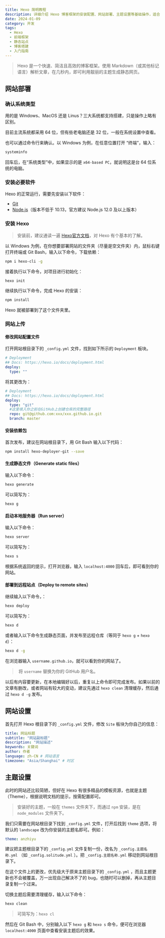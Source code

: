 ```yaml
---
title: Hexo 简明教程
description: 详细介绍 Hexo 博客框架的安装配置、网站部署、主题设置等基础操作，适合 Hexo 新手入门参考
date: 2024-01-09
category: 开发
tags:
  - Hexo
  - 前端框架
  - 静态站点
  - 博客搭建
  - 入门指南
---
```


> Hexo 是一个快速、简洁且高效的博客框架。使用 Markdown（或其他标记语言）解析文章，在几秒内，即可利用靓丽的主题生成静态网页。

## 网站部署

### 确认系统类型

用的是 Windows、MacOS 还是 Linus？三大系统都支持搭建，只是操作上略有区别。

目前主流系统都采用 64 位，但有些老电脑还是 32 位，一般在系统设置中查看。

也可以通过命令行来确认。以 Windows 为例，在任意位置打开 “终端”，输入：

```bash
systeminfo
```

回车后，在“系统类型”中，如果显示的是 `x64-based PC`，就说明这是台 64 位系统的电脑。

### 安装必要软件

Hexo 的正常运行，需要先安装以下软件：

- [Git](https://git-scm.com/download/win)
- [Node.js](https://nodejs.org/zh-cn/download/)（版本不低于 10.13，官方建议 Node.js 12.0 及以上版本）

### 安装 Hexo

> 安装前，建议通读一遍 [Hexo官方文档](https://hexo.io/zh-cn/docs/)，对 Hexo 有个基本的了解。

以 Windows 为例，在你想要部署网站的文件夹（尽量是空文件夹）内，鼠标右键打开终端或 Git Bash，输入以下命令，下载依赖：

```bash
npm i hexo-cli -g
```

接着执行以下命令，对项目进行初始化：

```bash
hexo init
```

继续执行以下命令，完成 Hexo 的安装：

```bash
npm install
```

Hexo 就被部署到了这个文件夹里。

### 网站上传

#### 修改网站配置文件

打开网站根目录下的 `_config.yml` 文件，找到如下所示的 `Deployment` 板块。

```yml
# Deployment
## Docs: https://hexo.io/docs/deployment.html
deploy:
  type: ""
```

将其更改为：

```yml
# Deployment
## Docs: https://hexo.io/docs/deployment.html
deploy:
  type: "git"
  #这里填入你之前在GitHub上创建仓库的完整路径
  repo: git@github.com:xxx/xxx.github.io.git
  branch: master
```

#### 安装依赖包

首次发布，建议在网站根目录下，用 Git Bash 输入以下代码：

```bash
npm install hexo-deployer-git --save
```

#### 生成静态文件（Generate static files）

输入以下命令：

```bash
hexo generate
```

可以简写为：

```bash
hexo g
```

#### 启动本地服务器（Run server）

输入以下命令：

```bash
hexo server
```

可以简写为：

```bash
hexo s
```

根据系统返回的提示，打开浏览器，输入 `localhost:4000` 回车后，即可看到你的网站。

#### 部署到远程站点（Deploy to remote sites）

继续输入以下命令，：

```bash
hexo deploy
```

可以简写为：

```bash
hexo d
```

或者输入以下命令生成静态页面，并发布至远程仓库（等同于 `hexo g` + `hexo d`）：

```bash
hexo d -g
```

在浏览器输入 `username.github.io`，就可以看到你的网站了。

>  将 `username` 替换为你的 GitHub 用户名。

以后有内容要更新，在本地编辑好以后，重复以上命令即可完成发布。如果以前的文章有删改，或者网站有较大的变动，建议先通过 `hexo clean` 清理缓存，然后通过 `hexo d -g` 发布。

## 网站设置

首先打开 Hexo 根目录下的 `_config.yml` 文件，修改 `Site` 板块为你自己的信息：

```yml
title: 网站标题
subtitle: "网站副标题"
description: "网站描述"
keywords: 关键词
author: 作者
language: zh-CN # 网站语言
timezone: "Asia/Shanghai" # 时区
```

## 主题设置

此时的网站还比较简陋，但好在 Hexo 有很多精品的模板资源，也就是主题（Theme），根据说明文档的提示，按需配置即可。

> 安装好的主题，一般在 `themes` 文件夹下，而通过 `npm` 安装，是在 `node_modules` 文件夹下。

我们只需要在网站根目录下找到 `_config.yml` 文件，打开后找到 `theme` 选项，将默认的 `landscape` 改为你安装的主题名即可。例如：

```yml
theme: anzhiyu
```

建议把主题根目录下的 `_config.yml` 文件复制一份，改名为 `_config.主题名称.yml` （如 `_config.solitude.yml` ）。把 `_config.主题名称.yml` 移动到网站根目录下。

在这个文件上的更改，优先级大于原来主题目录下的 `_config.yml` ，而且主题更新也不会被覆盖，万一出现自己解决不了的 bug，也随时可以删掉，再从主题目录复制一个过来。

切换主题后需要清理缓存，输入以下命令：

```bash
hexo clean
```

> 可简写为：`hexo cl`

然后在 Git Bash 中，分别输入以下 `hexo g` 和 `hexo s` 命令，便可在浏览器 ` localhost:4000` 页面中查看安装主题后的效果。